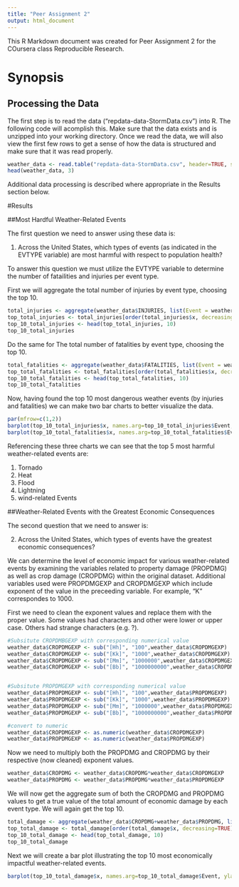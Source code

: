 ```yaml
---
title: "Peer Assignment 2"
output: html_document
---
```


This R Markdown document was created for Peer Assignment 2 for the COursera class Reproducible Research.


# Synopsis



## Processing the Data

The first step is to read the data ("repdata-data-StormData.csv") into R. The following code will acomplish this. Make sure that the data exists and is unzipped into your working directory. Once we read the data, we will also view the first few rows to get a sense of how the data is structured and make sure that it was read properly.

```r
weather_data <- read.table("repdata-data-StormData.csv", header=TRUE, sep=",")
head(weather_data, 3)
```

Additional data processing is described where appropriate in the Results section below. 

#Results

##Most Hardful Weather-Related Events

The first question we need to answer using these data is:

1. Across the United States, which types of events (as indicated in the EVTYPE variable) are most harmful with respect to population health?

To answer this question we must utilize the EVTYPE variable to determine the number of fatailities and injuries per event type.

First we will aggregate the total number of injuries by event type, choosing the top 10.

```r
total_injuries <- aggregate(weather_data$INJURIES, list(Event = weather_data$EVTYPE), sum)
top_total_injuries <- total_injuries[order(total_injuries$x, decreasing=TRUE), ]
top_10_total_injuries <- head(top_total_injuries, 10)
top_10_total_injuries
```

Do the same for The total number of fatalities by event type, choosing the top 10. 

```r
total_fatalities <- aggregate(weather_data$FATALITIES, list(Event = weather_data$EVTYPE), sum)
top_total_fatalities <- total_fatalities[order(total_fatalities$x, decreasing=TRUE), ]
top_10_total_fatalities <- head(top_total_fatalities, 10)
top_10_total_fatalities
```

Now, having found the top 10 most dangerous weather events (by injuries and fatalities) we can make two bar charts to better visualize the data. 

```r
par(mfrow=c(1,2))
barplot(top_10_total_injuries$x, names.arg=top_10_total_injuries$Event, cex.names=0.45, las=3, main="Top 10 Events by Total Injuries", ylab="Total Number of Weather-Related Injuries", col="blue")
barplot(top_10_total_fatalities$x, names.arg=top_10_total_fatalities$Event, cex.names=0.45, las=3, main="Top 10 Events by Total Fatalities", ylab="Total Number of Weather-Related Fatalities", col="red")
```

Referencing these three charts we can see that the top 5 most harmful weather-related events are:

1) Tornado
2) Heat
3) Flood
4) Lightning 
5) wind-related Events

##Weather-Related Events with the Greatest Economic Consequences

The second question that we need to answer is:

2) Across the United States, which types of events have the greatest economic consequences?

We can determine the level of economic impact for various weather-related events by examining the variables related to property damage (PROPDMG) as well as crop damage (CROPDMG) within the original dataset. Additional variables used were PROPDMGEXP and CROPDMGEXP which include exponent of the value in the preceeding variable. For example, "K" correspondes to 1000.

First we need to clean the exponent values and replace them with the proper value. Some values had characters and other were lower or upper case. Others had strange characters (e.g. ?).

```r
#Subsitute CROPDMBGEXP with corresponding numerical value
weather_data$CROPDMGEXP <- sub("[Hh]", "100",weather_data$CROPDMGEXP)
weather_data$CROPDMGEXP <- sub("[Kk]", "1000",weather_data$CROPDMGEXP)
weather_data$CROPDMGEXP <- sub("[Mm]", "1000000",weather_data$CROPDMGEXP)
weather_data$CROPDMGEXP <- sub("[Bb]", "1000000000",weather_data$CROPDMGEXP)


#Subsitute PROPDMGEXP with corresponding numerical value
weather_data$PROPDMGEXP <- sub("[Hh]", "100",weather_data$PROPDMGEXP)
weather_data$PROPDMGEXP <- sub("[Kk]", "1000",weather_data$PROPDMGEXP)
weather_data$PROPDMGEXP <- sub("[Mm]", "1000000",weather_data$PROPDMGEXP)
weather_data$PROPDMGEXP <- sub("[Bb]", "1000000000",weather_data$PROPDMGEXP)

#convert to numeric
weather_data$CROPDMGEXP <- as.numeric(weather_data$CROPDMGEXP)
weather_data$PROPDMGEXP <- as.numeric(weather_data$PROPDMGEXP)
```

Now we need to multiply both the PROPDMG and CROPDMG by their respective (now cleaned) exponent values.

```r
weather_data$CROPDMG <- weather_data$CROPDMG*weather_data$CROPDMGEXP
weather_data$PROPDMG <- weather_data$PROPDMG*weather_data$PROPDMGEXP
```

We will now get the aggregate sum of both the CROPDMG and PROPDMG values to get a true value of the total amount of economic damage by each event type. We will again get the top 10.

```r
total_damage <- aggregate(weather_data$CROPDMG+weather_data$PROPDMG, list(Event=weather_data$EVTYPE), sum)
top_total_damage <- total_damage[order(total_damage$x, decreasing=TRUE), ]
top_10_total_damage <- head(top_total_damage, 10)
top_10_total_damage
```

Next we will create a bar plot illustrating the top 10 most economically impactful weather-related events. 

```r
barplot(top_10_total_damage$x, names.arg=top_10_total_damage$Event, ylab="Total Economic Damage", main="Weather-Related Events with the Highest Economic Impact", las=3, cex.names=0.45)
```
